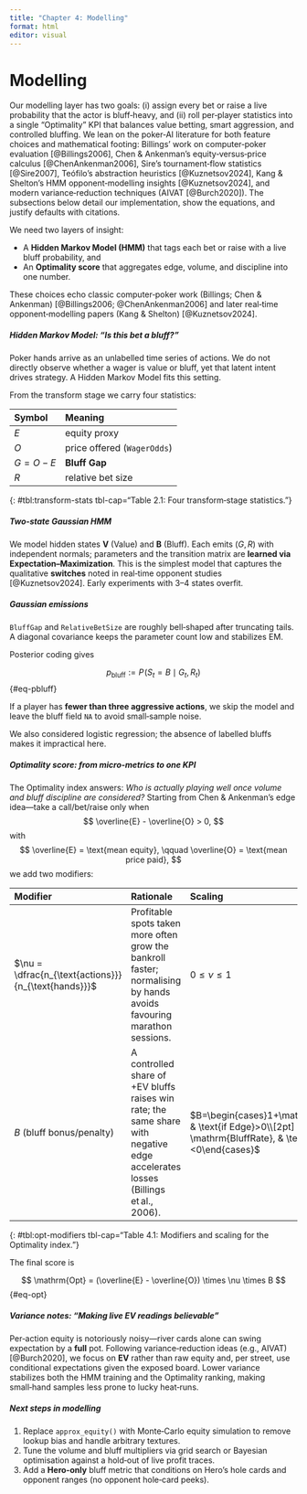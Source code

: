 ```yaml
---
title: "Chapter 4: Modelling"
format: html
editor: visual
---
```


# Modelling

Our modelling layer has two goals: (i) assign every bet or raise a live probability that the actor is bluff‑heavy, and (ii) roll per‑player statistics into a single "Optimality" KPI that balances value betting, smart aggression, and controlled bluffing. We lean on the poker‑AI literature for both feature choices and mathematical footing: Billings' work on computer‑poker evaluation [@Billings2006], Chen & Ankenman's equity‑versus‑price calculus [@ChenAnkenman2006], Sire's tournament‑flow statistics [@Sire2007], Teófilo's abstraction heuristics [@Kuznetsov2024], Kang & Shelton's HMM opponent‑modelling insights [@Kuznetsov2024], and modern variance‑reduction techniques (AIVAT [@Burch2020]). The subsections below detail our implementation, show the equations, and justify defaults with citations.

We need two layers of insight:

-   A **Hidden Markov Model (HMM)** that tags each bet or raise with a live bluff probability, and\
-   An **Optimality score** that aggregates edge, volume, and discipline into one number.

These choices echo classic computer‑poker work (Billings; Chen & Ankenman) [@Billings2006; @ChenAnkenman2006] and later real‑time opponent‑modelling papers (Kang & Shelton) [@Kuznetsov2024].

##### Hidden Markov Model: "Is this bet a bluff?"

Poker hands arrive as an unlabelled time series of actions. We do not directly observe whether a wager is value or bluff, yet that latent intent drives strategy. A Hidden Markov Model fits this setting.

From the transform stage we carry four statistics:

| Symbol      | Meaning                     |
|:------------|:----------------------------|
| $E$         | equity proxy                |
| $O$         | price offered (`WagerOdds`) |
| $G = O - E$ | **Bluff Gap**               |
| $R$         | relative bet size           |

{: #tbl:transform-stats tbl-cap="Table 2.1: Four transform‑stage statistics."}

##### Two‑state Gaussian HMM

We model hidden states **V** (Value) and **B** (Bluff). Each emits $(G, R)$ with independent normals; parameters and the transition matrix are **learned via Expectation--Maximization**. This is the simplest model that captures the qualitative **switches** noted in real‑time opponent studies [@Kuznetsov2024]. Early experiments with 3--4 states overfit.

##### Gaussian emissions

`BluffGap` and `RelativeBetSize` are roughly bell‑shaped after truncating tails. A diagonal covariance keeps the parameter count low and stabilizes EM.

Posterior coding gives

$$
p_{\mathrm{bluff}} := P\!\bigl(S_t = B \mid G_t, R_t\bigr)
$$ {#eq-pbluff}

If a player has **fewer than three aggressive actions**, we skip the model and leave the bluff field `NA` to avoid small‑sample noise.

We also considered logistic regression; the absence of labelled bluffs makes it impractical here.

##### Optimality score: from micro‑metrics to one KPI

The Optimality index answers: *Who is actually playing well once volume and bluff discipline are considered?* Starting from Chen & Ankenman's edge idea---take a call/bet/raise only when $$
\overline{E} - \overline{O} > 0,
$$ with $$
\overline{E} = \text{mean equity}, \qquad \overline{O} = \text{mean price paid},
$$ we add two modifiers:

| Modifier                                             | Rationale                                                                                                                       | Scaling                                                                                                              |
|:----------------|:-------------------------------------|:----------------|
| $\nu = \dfrac{n_{\text{actions}}}{n_{\text{hands}}}$ | Profitable spots taken more often grow the bankroll faster; normalising by hands avoids favouring marathon sessions.            | $0 \le \nu \le 1$                                                                                                    |
| $B$ (bluff bonus/penalty)                            | A controlled share of +EV bluffs raises win rate; the same share with negative edge accelerates losses (Billings et al., 2006). | $B=\begin{cases}1+\mathrm{BluffRate}, & \text{if Edge}>0\\[2pt] 1-\mathrm{BluffRate}, & \text{if Edge}<0\end{cases}$ |

{: #tbl:opt-modifiers tbl-cap="Table 4.1: Modifiers and scaling for the Optimality index."}

The final score is

$$
\mathrm{Opt} = (\overline{E} - \overline{O}) \times \nu \times B
$$ {#eq-opt}

##### Variance notes: "Making live EV readings believable"

Per‑action equity is notoriously noisy---river cards alone can swing expectation by a **full** pot. Following variance‑reduction ideas (e.g., AIVAT) [@Burch2020], we focus on **EV** rather than raw equity and, per street, use conditional expectations given the exposed board. Lower variance stabilizes both the HMM training and the Optimality ranking, making small‑hand samples less prone to lucky heat‑runs.

##### Next steps in modelling

1.  Replace `approx_equity()` with Monte‑Carlo equity simulation to remove lookup bias and handle arbitrary textures.\
2.  Tune the volume and bluff multipliers via grid search or Bayesian optimisation against a hold‑out of live profit traces.\
3.  Add a **Hero‑only** bluff metric that conditions on Hero's hole cards and opponent ranges (no opponent hole‑card peeks).
